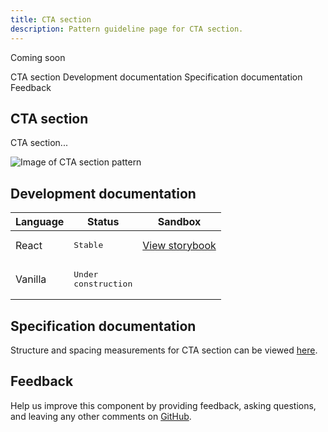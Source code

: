 ```yaml
---
title: CTA section
description: Pattern guideline page for CTA section.
---
```


<PageDescription>

Coming soon

</PageDescription>

<AnchorLinks>

<AnchorLink>CTA section</AnchorLink>
<AnchorLink>Development documentation</AnchorLink>
<AnchorLink>Specification documentation</AnchorLink>
<AnchorLink>Feedback</AnchorLink>

</AnchorLinks>

## CTA section
CTA section...

![Image of CTA section pattern](../../images/component/Cardgroup/)


## Development documentation

| Language      | Status        | Sandbox                                                                              |
| ------------- | -----------   | ------------------------------------------------------------------------             |
| React         | <div><span class="bx--tag bx--tag--green"><pre>Stable</pre></span></div>        | [View storybook](https://ibmdotcom-react.mybluemix.net/?path=/story/components-ctasection--default)     |
| Vanilla       | <div><span class="bx--tag bx--tag--cool-gray"><pre>Under construction</pre></span></div>  |

## Specification documentation

Structure and spacing measurements for CTA section can be viewed [here]().

## Feedback

Help us improve this component by providing feedback, asking questions, and leaving any other comments on [GitHub]().
